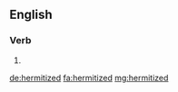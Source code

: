 ==English==

===Verb===
{{head|en|verb form}}

# {{en-past of|hermitize}}

[[de:hermitized]]
[[fa:hermitized]]
[[mg:hermitized]]